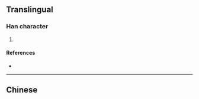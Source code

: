 {{also|槼}}
{{character info/new}}
==Translingual==

===Han character===
{{Han char|rn=75|rad=木|as=08|sn=12|four=|canj=QUD,XQUD|ids=⿱规木}}

# {{defn|Han|sort=木08}}

====References====
* {{Han ref|kx=0537.131|hdz=21223.041|uh=691D|ud=26909}}

----

==Chinese==
{{zh-see|槼}}
